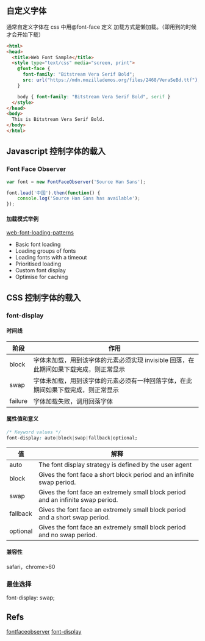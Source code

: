 ## 自定义字体

通常自定义字体在 css 中用@font-face 定义
加载方式是懒加载。（即用到的时候才会开始下载）

```html
<html>
<head>
  <title>Web Font Sample</title>
  <style type="text/css" media="screen, print">
    @font-face {
      font-family: "Bitstream Vera Serif Bold";
      src: url("https://mdn.mozillademos.org/files/2468/VeraSeBd.ttf");
    }

    body { font-family: "Bitstream Vera Serif Bold", serif }
  </style>
</head>
<body>
  This is Bitstream Vera Serif Bold.
</body>
</html>
```

## Javascript 控制字体的载入

### Font Face Observer

```javascript
var font = new FontFaceObserver('Source Han Sans');

font.load('中国').then(function() {
    console.log('Source Han Sans has available');
});
```

#### 加载模式举例

[web-font-loading-patterns](https://www.bramstein.com/writing/web-font-loading-patterns.html)

-   Ba­sic font load­ing
-   Load­ing groups of fonts
-   Load­ing fonts with a time­out
-   Pri­ori­tised load­ing
-   Cus­tom font dis­play
-   Op­ti­mise for caching

## CSS 控制字体的载入

### font-display

#### 时间线

| 阶段    | 作用                                                                                  |
| ------- | ------------------------------------------------------------------------------------- |
| block   | 字体未加载，用到该字体的元素必须实现 invisible 回落，在此期间如果下载完成，则正常显示 |
| swap    | 字体未加载，用到该字体的元素必须有一种回落字体，在此期间如果下载完成，则正常显示      |
| failure | 字体加载失败，调用回落字体                                                            |

#### 属性值和意义

```css
/* Keyword values */
font-display: auto|block|swap|fallback|optional;
```

| 值       | 解释                                                                             |
| -------- | -------------------------------------------------------------------------------- |
| auto     | The font display strategy is defined by the user agent                           |
| block    | Gives the font face a short block period and an infinite swap period.            |
| swap     | Gives the font face an extremely small block period and an infinite swap period. |
| fallback | Gives the font face an extremely small block period and a short swap period.     |
| optional | Gives the font face an extremely small block period and no swap period.          |

#### 兼容性

safari，chrome>60

### 最佳选择

font-display: swap;

## Refs

[fontfaceobserver](https://fontfaceobserver.com/)
[font-display](https://developer.mozilla.org/en-US/docs/Web/CSS/@font-face/font-display)

